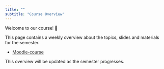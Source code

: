```yaml
---
title: ""
subtitle: "Course Overview"
---
```


Welcome to our course! 👋  

This page contains a weekly overview about the topics, slides and materials for the semester.

- [Moodle-course]()


:::{.callout-note}
This overview will be updated as the semester progresses.
:::